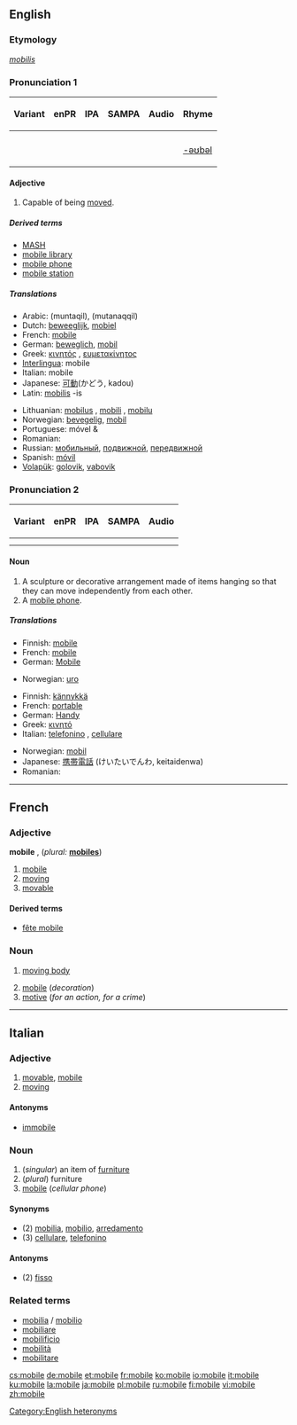 {{see|Mobile|-mobile}}
{{wikipedia|dab=mobile}}
==English==

===Etymology===
{{L.}} ''[[mobilis]]''

===Pronunciation 1===
{| class="wikitable"
! Variant
! enPR
! IPA
! SAMPA
! Audio
! Rhyme
|-
| {{a|RP}}
|
| {{IPA|/ˈməʊbaɪl/}}
| {{SAMPA|/"m@UbaIl/}}
| {{audio|en-gb-mobile.ogg|Audio (RP)}}
|
|-
| {{a|US}}
| {{AHD|mōʹbəl}}
| {{IPA|/ˈmoʊbəl/}}
| {{SAMPA|/"moUb@l/}}
|
| [[Rhymes:English:-əʊbəl|-əʊbəl]]
|}

====Adjective====
{{rfc-level|Adjective at L4+ not in L3 Ety section}}
{{en-adj}}

# Capable of being [[move]]d.

=====Derived terms=====
* [[MASH]]
* [[mobile library]]
* [[mobile phone]]
* [[mobile station]]

=====Translations=====
{{trans-top|Capable of being moved}}
* Arabic: {{ARchar|[[منتقل|مُنْتَقِل]]}} (muntaqil), {{ARchar|[[متنقل|مُتَنَقِّل]]}} (mutanaqqil)
* Dutch: [[beweeglijk]], [[mobiel]]
* French: [[mobile#French|mobile]]
* German: [[beweglich]], [[mobil]]
* Greek: [[κινητός]] {{m}}, [[ευμετακίνητος]] {{m}}
* [[Interlingua]]: mobile
* Italian: mobile
* Japanese: [[可動]](かどう, kadou)
* Latin: [[mobilis]] -is
{{trans-mid}}
* Lithuanian: [[mobilus]] {{m}}, [[mobili]] {{f}}, [[mobilu]] {{n}}
* Norwegian: [[bevegelig]], [[mobil]]
* Portuguese: móvel {{m}} & {{f}}
* Romanian: {{t|ro|mobil}}
* Russian: [[мобильный]], [[подвижной]], [[передвижной]]
* Spanish: [[móvil]]
* [[Volapük]]: [[golovik]], [[vabovik]]
{{trans-bottom}}

===Pronunciation 2===
{| class="wikitable"
! Variant
! enPR
! IPA
! SAMPA
! Audio
|-
| {{a|RP}}
|
| {{IPA|/ˈməʊbaɪl/}}
| {{SAMPA|/"m@UbaIl/}}
| {{audio|en-gb-mobile.ogg|Audio (RP)}}
|-
| {{a|US}}
| {{AHD|mōʹbēl}}
| {{IPA|/ˈmoʊbiːl/}}
| {{SAMPA|/"moUbi:l/}}
|
|}

====Noun====
{{wikipedia|Mobile (sculpture)}}
{{en-noun}}

# A sculpture or decorative arrangement made of items hanging so that they can move independently from each other.
# A [[mobile phone]].

=====Translations=====
{{trans-top|decoration}}
* Finnish: [[mobile]]
* French: [[mobile#French|mobile]] {{m}}
* German: [[Mobile#German|Mobile]] {{n}}
{{trans-mid}}
* Norwegian: [[uro]] {{m}}
{{trans-bottom}}

{{trans-top|mobile phone}}
* Finnish: [[kännykkä]]
* French: [[portable#French|portable]] {{m}}
* German: [[Handy]] {{n}}
* Greek: [[κινητό]] {{n}}
* Italian: [[telefonino]] {{m}}, [[cellulare]] {{m}}
{{trans-mid}}
* Norwegian: [[mobil]] {{m}}
* Japanese: [[携帯]][[電話]] (けいたいでんわ, keitaidenwa)
* Romanian: {{t|ro|mobil|n}}
{{trans-bottom}}

[[Category:English heteronyms]]

----

==French==

===Adjective===
'''mobile''' {{m}}, {{f}} (''plural:'' '''[[mobiles]]''')

# [[mobile#English|mobile]]
# [[moving]]
# [[movable]]

====Derived terms====
* [[fête mobile]]

===Noun===
{{fr-noun-reg|m}}

# {{physics}} [[moving body]]
# [[mobile#English|mobile]] (''decoration'')
# [[motive]] (''for an action, for a crime'')

----

==Italian==

===Adjective===
{{it-adj|mobil|e|i}}

# [[movable]], [[mobile#English|mobile]]
# [[moving]]

====Antonyms====
* [[immobile]]

===Noun===
{{it-noun|mobil|m|e|i}}

# (''singular'') an item of [[furniture]]
# (''plural'') furniture
# [[mobile#English|mobile]] (''cellular phone'')

====Synonyms====
* (2) [[mobilia]], [[mobilio]], [[arredamento]]
* (3) [[cellulare]], [[telefonino]]

====Antonyms====
* (2) [[fisso]]

===Related terms===
* [[mobilia]] / [[mobilio]]
* [[mobiliare]]
* [[mobilificio]]
* [[mobilità]]
* [[mobilitare]]

[[cs:mobile]]
[[de:mobile]]
[[et:mobile]]
[[fr:mobile]]
[[ko:mobile]]
[[io:mobile]]
[[it:mobile]]
[[ku:mobile]]
[[la:mobile]]
[[ja:mobile]]
[[pl:mobile]]
[[ru:mobile]]
[[fi:mobile]]
[[vi:mobile]]
[[zh:mobile]]